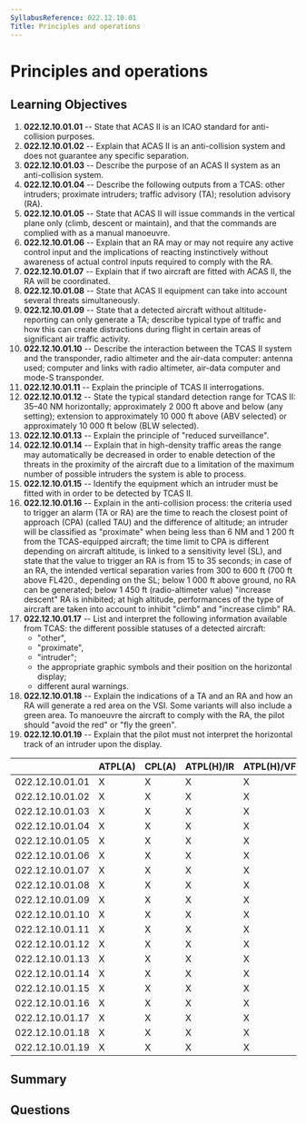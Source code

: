 ```yaml
---
SyllabusReference: 022.12.10.01
Title: Principles and operations
---
```


# Principles and operations

## Learning Objectives

1.  **022.12.10.01.01** -- State that ACAS II is an ICAO standard for
    anti-collision purposes.
2.  **022.12.10.01.02** -- Explain that ACAS II is an anti-collision system and
    does not guarantee any specific separation.
3.  **022.12.10.01.03** -- Describe the purpose of an ACAS II system as an
    anti-collision system.
4.  **022.12.10.01.04** -- Describe the following outputs from a TCAS: other
    intruders; proximate intruders; traffic advisory (TA); resolution advisory
    (RA).
5.  **022.12.10.01.05** -- State that ACAS II will issue commands in the vertical
    plane only (climb, descent or maintain), and that the commands are complied
    with as a manual manoeuvre.
6.  **022.12.10.01.06** -- Explain that an RA may or may not require any active
    control input and the implications of reacting instinctively without
    awareness of actual control inputs required to comply with the RA.
7.  **022.12.10.01.07** -- Explain that if two aircraft are fitted with ACAS II,
    the RA will be coordinated.
8.  **022.12.10.01.08** -- State that ACAS II equipment can take into account
    several threats simultaneously.
9.  **022.12.10.01.09** -- State that a detected aircraft without
    altitude-reporting can only generate a TA; describe typical type of traffic
    and how this can create distractions during flight in certain areas of
    significant air traffic activity.
10. **022.12.10.01.10** -- Describe the interaction between the TCAS II system
    and the transponder, radio altimeter and the air-data computer: antenna
    used; computer and links with radio altimeter, air-data computer and mode-S
    transponder.
11. **022.12.10.01.11** -- Explain the principle of TCAS II interrogations.
12. **022.12.10.01.12** -- State the typical standard detection range for TCAS
    II: 35–40 NM horizontally; approximately 2 000 ft above and below (any
    setting); extension to approximately 10 000 ft above (ABV selected) or
    approximately 10 000 ft below (BLW selected).
13. **022.12.10.01.13** -- Explain the principle of "reduced surveillance".
14. **022.12.10.01.14** -- Explain that in high-density traffic areas the range
    may automatically be decreased in order to enable detection of the threats
    in the proximity of the aircraft due to a limitation of the maximum number
    of possible intruders the system is able to process.
15. **022.12.10.01.15** -- Identify the equipment which an intruder must be
    fitted with in order to be detected by TCAS II.
16. **022.12.10.01.16** -- Explain in the anti-collision process: the criteria
    used to trigger an alarm (TA or RA) are the time to reach the closest point
    of approach (CPA) (called TAU) and the difference of altitude; an intruder
    will be classified as "proximate" when being less than 6 NM and 1 200 ft
    from the TCAS-equipped aircraft; the time limit to CPA is different
    depending on aircraft altitude, is linked to a sensitivity level (SL), and
    state that the value to trigger an RA is from 15 to 35 seconds; in case of
    an RA, the intended vertical separation varies from 300 to 600 ft (700 ft
    above FL420., depending on the SL; below 1 000 ft above ground, no RA can be
    generated; below 1 450 ft (radio-altimeter value) "increase descent" RA is
    inhibited; at high altitude, performances of the type of aircraft are taken
    into account to inhibit "climb" and "increase climb" RA.
17. **022.12.10.01.17** -- List and interpret the following information
    available from TCAS: the different possible statuses of a detected aircraft:
    *   "other",
    *   "proximate",
    *   "intruder";
    *   the appropriate graphic symbols and their position on the horizontal
        display;
    *   different aural warnings.
18. **022.12.10.01.18** -- Explain the indications of a TA and an RA and how an
    RA will generate a red area on the VSI. Some variants will also include a
    green area. To manoeuvre the aircraft to comply with the RA, the pilot
    should "avoid the red" or "fly the green".
19. **022.12.10.01.19** -- Explain that the pilot must not interpret the
    horizontal track of an intruder upon the display.

|                 | ATPL(A) | CPL(A) | ATPL(H)/IR | ATPL(H)/VFR | CPL(H) | IR | CBIR(A) |
| --------------- | ------- | ------ | ---------- | ----------- | ------ | -- | ------- |
| 022.12.10.01.01 | X       | X      | X          | X           | X      | X  |         |
| 022.12.10.01.02 | X       | X      | X          | X           | X      | X  |         |
| 022.12.10.01.03 | X       | X      | X          | X           | X      | X  |         |
| 022.12.10.01.04 | X       | X      | X          | X           | X      | X  |         |
| 022.12.10.01.05 | X       | X      | X          | X           | X      | X  |         |
| 022.12.10.01.06 | X       | X      | X          | X           | X      | X  |         |
| 022.12.10.01.07 | X       | X      | X          | X           | X      | X  |         |
| 022.12.10.01.08 | X       | X      | X          | X           | X      | X  |         |
| 022.12.10.01.09 | X       | X      | X          | X           | X      | X  |         |
| 022.12.10.01.10 | X       | X      | X          | X           | X      | X  |         |
| 022.12.10.01.11 | X       | X      | X          | X           | X      | X  |         |
| 022.12.10.01.12 | X       | X      | X          | X           | X      | X  |         |
| 022.12.10.01.13 | X       | X      | X          | X           | X      | X  |         |
| 022.12.10.01.14 | X       | X      | X          | X           | X      | X  |         |
| 022.12.10.01.15 | X       | X      | X          | X           | X      | X  |         |
| 022.12.10.01.16 | X       | X      | X          | X           | X      | X  |         |
| 022.12.10.01.17 | X       | X      | X          | X           | X      | X  |         |
| 022.12.10.01.18 | X       | X      | X          | X           | X      | X  |         |
| 022.12.10.01.19 | X       | X      | X          | X           | X      | X  |         |

## Summary

## Questions
